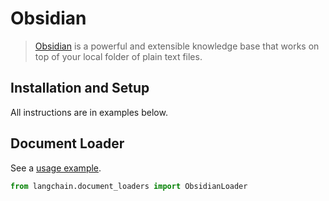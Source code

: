# Obsidian

>[Obsidian](https://obsidian.md/) is a powerful and extensible knowledge base
that works on top of your local folder of plain text files.

## Installation and Setup

All instructions are in examples below.

## Document Loader


See a [usage example](/docs/modules/data_io/document_loaders/integrations/obsidian.ipynb).


```python
from langchain.document_loaders import ObsidianLoader
```

